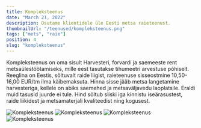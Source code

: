 ```yaml
---
title: Kompleksteenus
date: "March 21, 2022"
description: Osutame klientidele üle Eesti metsa raieteenust.
thumbnailUrl: "/teenused/kompleksteenus.png"
tags: ["mets", "raie"]
position: 4
slug: "kompleksteenus"
---
```


Kompleksteenus on oma sisult Harvesteri, forvardi ja saemeeste rent metsaülestöötamiseks, mille eest tasutakse tihumeetri arvestuse põhiselt. Reeglina on Eestis, sõltuvalt raide liigist, raieteenuse sisseostmine 10,50-16,00 EUR/tm ilma käibemaksuta. Hinna sisse jääb metsa langetamine harvesteriga, kellele on abiks saemehed ja metsaväljavedu laoplatsile. Eraldi muid tasusid juurde ei tule. Hind sõltub siiski iga kinnistu iseärasustest, raide liikidest ja metsamaterjali kvaliteedist ning kogusest.

<img src="/images/kompleksteenus1.jpeg" alt="Kompleksteenus" />
<img src="/images/kompleksteenus2.jpeg" alt="Kompleksteenus" />
<img src="/images/kompleksteenus3.jpeg" alt="Kompleksteenus" />
<img src="/images/kompleksteenus4.jpeg" alt="Kompleksteenus" />
